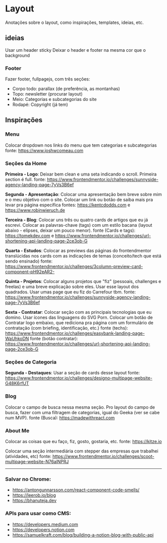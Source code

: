 # Layout

Anotações sobre o layout, como inspirações, templates, ideias, etc.

## ideias

Usar um header sticky
Deixar o header e footer na mesma cor que o background

### Footer

Fazer footer, fullpagejs, com três seções:

- Corpo todo: parallax (de preferência, as montanhas)
- Topo: newsletter (procurar layout)
- Meio: Categorias e subcategorias do site
- Rodapé: Copyright (já tem)

## Inspirações

### Menu

Colocar dropdown nos links do menu que tem categorias e subcategorias
fonte: https://www.joshwcomeau.com

### Seções da Home

**Primeira - Logo**: Deixar bem clean e uma seta indicando o scroll. Primeira section é full.
fonte: https://www.frontendmentor.io/challenges/sunnyside-agency-landing-page-7yVs3B6ef

**Segunda - Apresentação**: Colocar uma apresentação bem breve sobre mim e o meu objetivo com o site. Colocar um link ou botão de saiba mais pra levar pra página específica
fontes: https://kentcdodds.com e https://www.robinwieruch.de

**Terceira - Blog**: Colocar uns três ou quatro cards de artigos que eu já escrevi. Colocar as palavras-chave (tags) com um estilo bacana (layout abaixo - elipses, deixar um pouco menor).
fonte (Cards e tags): https://tomekdev.com e https://www.frontendmentor.io/challenges/url-shortening-api-landing-page-2ce3ob-G

**Quarta - Estudos**: Colocar as previews das páginas do frontendmentor translúcidas nos cards com as indicações de temas (conceito/tech que está sendo ensinado)
fonte: https://www.frontendmentor.io/challenges/3column-preview-card-component-pH92eAR2-

**Quinta - Projetos**: Colocar alguns projetos que "fiz" (pessoais, challenges e freelas) e uma breve explicação sobre eles. Usar esse layout dos quadrados. Usar umas page que eu fiz do Carrefour tbm.
fonte: https://www.frontendmentor.io/challenges/sunnyside-agency-landing-page-7yVs3B6ef

**Sexta - Contratar**: Colocar seção com as principais tecnologias que eu domino. Usar ícones das linguagens do SVG Porn. Colocar um botão de Contratar logo embaixo, que rediciona pra página com um formulário de contratação (com briefing, identificação, etc.)
fonte (techs): https://www.frontendmentor.io/challenges/easybank-landing-page-WaUhkoDN
fonte (botão contratar): https://www.frontendmentor.io/challenges/url-shortening-api-landing-page-2ce3ob-G

### Seções de Categoria

**Segunda - Destaques**: Usar a seção de cards desse layout
fonte: https://www.frontendmentor.io/challenges/designo-multipage-website-G48K6rfUT

### Blog

Colocar o campo de busca nessa mesma seção. Pro layout do campo de busca, fazer com uma filtragem de categorias, igual do Geeka (ver se cabe num MVP).
fonte (Busca): https://madewithreact.com

### About Me

Colocar as coisas que eu faço, fiz, gosto, gostaria, etc.
fonte: https://kitze.io

Colocar uma seção intermediária com stepper das empresas que trabalhei (atividades, etc)
fonte: https://www.frontendmentor.io/challenges/scoot-multipage-website-N76alNPRJ

---

### Salvar no Chrome:

- https://antongunnarsson.com/react-component-code-smells/
- https://leerob.io/blog
- https://bhanuteja.dev

### APIs para usar como CMS:

- https://developers.medium.com
- https://developers.notion.com
- https://samuelkraft.com/blog/building-a-notion-blog-with-public-api
